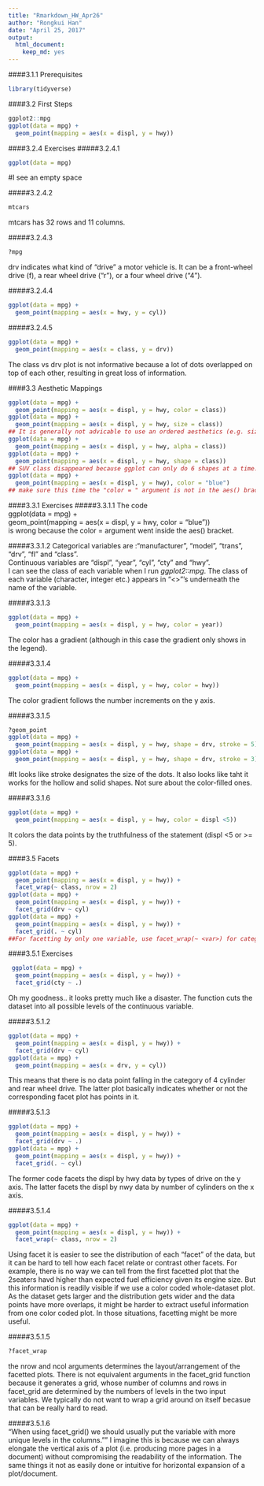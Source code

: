 ```yaml
---
title: "Rmarkdown_HW_Apr26"
author: "Rongkui Han"
date: "April 25, 2017"
output: 
  html_document: 
    keep_md: yes
---
```

####3.1.1 Prerequisites
```r
library(tidyverse)
```
####3.2 First Steps
```r
ggplot2::mpg
ggplot(data = mpg) + 
  geom_point(mapping = aes(x = displ, y = hwy))
```

####3.2.4 Exercises
#####3.2.4.1
```r
ggplot(data = mpg)
```
#I see an empty space  

#####3.2.4.2
```r
mtcars
```
mtcars has 32 rows and 11 columns.  

#####3.2.4.3
```r
?mpg
```
drv indicates what kind of "drive" a motor vehicle is. It can be a front-wheel drive (f), a rear wheel drive ("r"), or a four wheel drive ("4").  

#####3.2.4.4
```r
ggplot(data = mpg) +
  geom_point(mapping = aes(x = hwy, y = cyl))
```

#####3.2.4.5
```r
ggplot(data = mpg) +
  geom_point(mapping = aes(x = class, y = drv))
```
The class vs drv plot is not informative because a lot of dots overlapped on top of each other, resulting in great loss of information.  

####3.3 Aesthetic Mappings
```r
ggplot(data = mpg) + 
  geom_point(mapping = aes(x = displ, y = hwy, color = class))
ggplot(data = mpg) + 
  geom_point(mapping = aes(x = displ, y = hwy, size = class))
## It is generally not advicable to use an ordered aesthetics (e.g. size) for an unordered variable (e.g. class)
ggplot(data = mpg) + 
  geom_point(mapping = aes(x = displ, y = hwy, alpha = class))
ggplot(data = mpg) + 
  geom_point(mapping = aes(x = displ, y = hwy, shape = class))
## SUV class disappeared because ggplot can only do 6 shapes at a time. 
ggplot(data = mpg) + 
  geom_point(mapping = aes(x = displ, y = hwy), color = "blue")
## make sure this time the "color = " argument is not in the aes() brackets. Or color will appear as a varieble with a legend the says "blue".)
```

####3.3.1 Exercises
#####3.3.1.1
The code   
ggplot(data = mpg) +   
  geom_point(mapping = aes(x = displ, y = hwy, color = "blue"))  
is wrong because the color = argument went inside the aes() bracket.  

#####3.3.1.2
Categorical variables are :"manufacturer", "model", "trans", "drv", "fl" and "class".   
Continuous variables are "displ", "year", "cyl", "cty" and "hwy".      
I can see the class of each variable when I run _ggplot2::mpg_. The class of each variable (character, integer etc.) appears in "<>"'s underneath the name of the variable.  

#####3.3.1.3
```r
ggplot(data = mpg) + 
  geom_point(mapping = aes(x = displ, y = hwy, color = year))
```
The color has a gradient (although in this case the gradient only shows in the legend).   

#####3.3.1.4
```r
ggplot(data = mpg) + 
  geom_point(mapping = aes(x = displ, y = hwy, color = hwy))
```
The color gradient follows the number increments on the y axis.  

#####3.3.1.5
```r
?geom_point
ggplot(data = mpg) + 
  geom_point(mapping = aes(x = displ, y = hwy, shape = drv, stroke = 5))
ggplot(data = mpg) + 
  geom_point(mapping = aes(x = displ, y = hwy, shape = drv, stroke = 3))
```
#It looks like stroke designates the size of the dots. It also looks like taht it works for the hollow and solid shapes. Not sure about the color-filled ones.   

#####3.3.1.6
```r
ggplot(data = mpg) + 
  geom_point(mapping = aes(x = displ, y = hwy, color = displ <5))
```
It colors the data points by the truthfulness of the statement (displ <5 or >= 5).  

####3.5 Facets
```r
ggplot(data = mpg) + 
  geom_point(mapping = aes(x = displ, y = hwy)) + 
  facet_wrap(~ class, nrow = 2)
ggplot(data = mpg) + 
  geom_point(mapping = aes(x = displ, y = hwy)) + 
  facet_grid(drv ~ cyl)
ggplot(data = mpg) + 
  geom_point(mapping = aes(x = displ, y = hwy)) + 
  facet_grid(. ~ cyl)
##For facetting by only one variable, use facet_wrap(~ <var>) for categorial variables, and facet_grid(. ~ <var>) (or facet_grid(<var> ~ . )) for continuous variables. 
```

####3.5.1 Exercises  
```r
 ggplot(data = mpg) + 
  geom_point(mapping = aes(x = displ, y = hwy)) +
  facet_grid(cty ~ .)
```
Oh my goodness.. it looks pretty much like a disaster. The function cuts the dataset into all possible levels of the continuous variable.  

#####3.5.1.2
```r
ggplot(data = mpg) + 
  geom_point(mapping = aes(x = displ, y = hwy)) + 
  facet_grid(drv ~ cyl)
ggplot(data = mpg) + 
  geom_point(mapping = aes(x = drv, y = cyl))
```
This means that there is no data point falling in the category of 4 cylinder and rear wheel drive. The latter plot basically indicates whether or not the corresponding facet plot has points in it. 

#####3.5.1.3  
```r
ggplot(data = mpg) + 
  geom_point(mapping = aes(x = displ, y = hwy)) +
  facet_grid(drv ~ .)
ggplot(data = mpg) + 
  geom_point(mapping = aes(x = displ, y = hwy)) +
  facet_grid(. ~ cyl)
```
The former code facets the displ by hwy data by types of drive on the y axis. The latter facets the displ by nwy data by number of cylinders on the x axis.   

#####3.5.1.4
```r
ggplot(data = mpg) + 
  geom_point(mapping = aes(x = displ, y = hwy)) + 
  facet_wrap(~ class, nrow = 2)
```
Using facet it is easier to see the distribution of each "facet" of the data, but it can be hard to tell how each facet relate or contrast other facets. For example, there is no way we can tell from the first facetted plot that the 2seaters havd higher than expected fuel efficiency given its engine size. But this information is readily visible if we use a color coded whole-dataset plot. As the dataset gets larger and the distribution gets wider and the data points have more overlaps, it might be harder to extract useful information from one color coded plot. In those situations, facetting might be more useful. 

#####3.5.1.5
```r
?facet_wrap
```
the nrow and ncol arguments determines the layout/arrangement of the facetted plots. There is not equivalent arguments in the facet_grid function because it generates a grid, whose number of columns and rows in facet_grid are determined by the numbers of levels in the two input variables. We typically do not want to wrap a grid around on itself becasue that can be really hard to read.   

#####3.5.1.6  
"When using facet_grid() we should usually put the variable with more unique levels in the columns."" I imagine this is because we can always elongate the vertical axis of a plot (i.e. producing more pages in a document) without compromising the readability of the information. The same things it not as easily done or intuitive for horizontal expansion of a plot/document. 